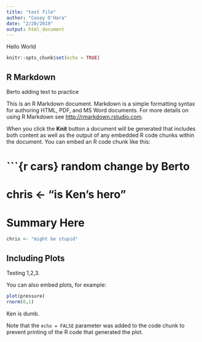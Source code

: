 ```yaml
---
title: "test file"
author: "Casey O'Hara"
date: "2/20/2019"
output: html_document
---
```

Hello World
```r
knitr::opts_chunk$set(echo = TRUE)
```

## R Markdown
Berto adding text to practice

This is an R Markdown document. Markdown is a simple formatting syntax for authoring HTML, PDF, and MS Word documents. For more details on using R Markdown see <http://rmarkdown.rstudio.com>.

When you click the **Knit** button a document will be generated that includes both content as well as the output of any embedded R code chunks within the document. You can embed an R code chunk like this:


```{r cars} random change by Berto
=======

chris <- "is Ken's hero"
=======

Summary Here
=======
```r
chris <- "might be stupid"
```

## Including Plots
Testing 1,2,3. 

You can also embed plots, for example:

```r
plot(pressure)
rnorm(0,1)
```
Ken is dumb. 

Note that the `echo = FALSE` parameter was added to the code chunk to prevent printing of the R code that generated the plot.
